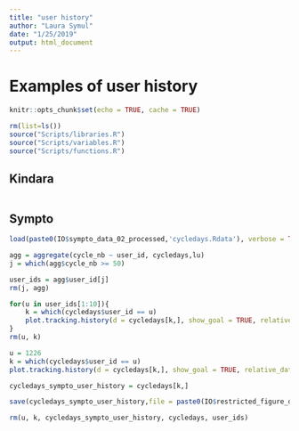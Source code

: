 ```yaml
---
title: "user history"
author: "Laura Symul"
date: "1/25/2019"
output: html_document
---
```


# Examples of user history

```r
knitr::opts_chunk$set(echo = TRUE, cache = TRUE)
```


```r
rm(list=ls())
source("Scripts/libraries.R")
source("Scripts/variables.R")
source("Scripts/functions.R")
```

## Kindara

```r



```




## Sympto

```r
load(paste0(IO$sympto_data_02_processed,'cycledays.Rdata'), verbose = TRUE)
```


```r
agg = aggregate(cycle_nb ~ user_id, cycledays,lu)
j = which(agg$cycle_nb >= 50)

user_ids = agg$user_id[j]
rm(j, agg)
```


```r
for(u in user_ids[1:10]){
	k = which(cycledays$user_id == u)
	plot.tracking.history(d = cycledays[k,], show_goal = TRUE, relative_date = TRUE)
}
rm(u, k)
```


```r

u = 1226
k = which(cycledays$user_id == u)
plot.tracking.history(d = cycledays[k,], show_goal = TRUE, relative_date = TRUE)

cycledays_sympto_user_history = cycledays[k,]

save(cycledays_sympto_user_history,file = paste0(IO$restricted_figure_data,"history_sympto.Rdata"))

rm(u, k, cycledays_sympto_user_history, cycledays, user_ids)

```






